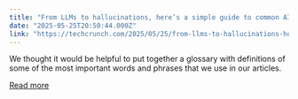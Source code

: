 ```yaml
---
title: "From LLMs to hallucinations, here’s a simple guide to common AI terms"
date: "2025-05-25T20:50:44.000Z"
link: "https://techcrunch.com/2025/05/25/from-llms-to-hallucinations-heres-a-simple-guide-to-common-ai-terms/"
---
```


We thought it would be helpful to put together a glossary with definitions of some of the most important words and phrases that we use in our articles.

[Read more](https://techcrunch.com/2025/05/25/from-llms-to-hallucinations-heres-a-simple-guide-to-common-ai-terms/)
